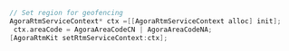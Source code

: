 ```objective-c
// Set region for geofencing
AgoraRtmServiceContext* ctx =[[AgoraRtmServiceContext alloc] init];
 ctx.areaCode = AgoraAreaCodeCN | AgoraAreaCodeNA;
[AgoraRtmKit setRtmServiceContext:ctx];
```
